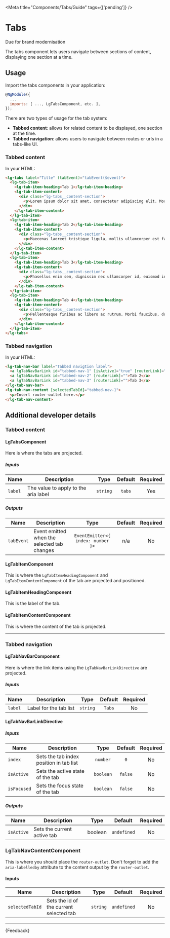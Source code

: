 
<Meta title="Components/Tabs/Guide" tags={['pending']} />

# Tabs

<CustomBadge text="Pending" /> <span class="small-text">Due for brand modernisation</span>

<p class="standfirst">The tabs component lets users navigate between sections of content, displaying one section at a time.</p>

## Usage

Import the tabs components in your application:

```js
@NgModule({
  ...
  imports: [ ..., LgTabsComponent, etc. ],
});
```

There are two types of usage for the tab system:

* **Tabbed content**: allows for related content to be displayed, one section at the time.
* **Tabbed navigation**: allows users to navigate between routes or urls in a tabs-like UI.

### Tabbed content

In your HTML:

```html
<lg-tabs label="Title" (tabEvent)="tabEvent($event)">
  <lg-tab-item>
    <lg-tab-item-heading>Tab 1</lg-tab-item-heading>
    <lg-tab-item-content>
      <div class="lg-tabs__content-section">
        <p>Lorem ipsum dolor sit amet, consectetur adipiscing elit. Morbi posuere nec leo nec hendrerit. Pellentesque eu lacinia tortor. Donec urna felis, dictum et faucibus et, interdum ut urna. Nam eleifend eleifend mi vel blandit. Morbi rutrum a odio in pharetra. Quisque vitae lacus efficitur, elementum mauris in, porta nisl. Praesent porttitor accumsan ante, sed efficitur nunc placerat in. Etiam non lorem leo. Aenean magna lacus, iaculis at velit non, congue commodo dui. Pellentesque tempus elementum tempor.</p>
      </div>
    </lg-tab-item-content>
  </lg-tab-item>
  <lg-tab-item>
    <lg-tab-item-heading>Tab 2</lg-tab-item-heading>
    <lg-tab-item-content>
      <div class="lg-tabs__content-section">
        <p>Maecenas laoreet tristique ligula, mollis ullamcorper est faucibus eget. Aenean quis placerat arcu. Sed efficitur odio nunc, id facilisis orci accumsan eget. Nunc feugiat elit eget imperdiet faucibus. Maecenas faucibus sit amet nisi a ultricies. Donec id scelerisque ante, eget tempus dui. Fusce semper ex eu lorem pellentesque tristique. Proin non augue quis orci lobortis rhoncus. Aliquam quis luctus ipsum. Maecenas vulputate porta mauris, id lacinia turpis feugiat sed. Aenean et commodo elit, a dignissim massa. Fusce facilisis laoreet orci quis vehicula. Curabitur eu lacus vitae libero laoreet hendrerit at quis magna.</p>
      </div>
    </lg-tab-item-content>
  </lg-tab-item>
  <lg-tab-item>
    <lg-tab-item-heading>Tab 3</lg-tab-item-heading>
    <lg-tab-item-content>
      <div class="lg-tabs__content-section">
        <p>Phasellus enim sem, dignissim nec ullamcorper id, euismod in magna. Sed at egestas urna. Donec at nibh eros. Pellentesque at nunc in elit egestas pellentesque a quis nunc. Praesent commodo risus in metus tincidunt pretium. Nulla vehicula sem lectus, ac eleifend velit pellentesque a. Proin et varius ante, nec venenatis nulla. Pellentesque pharetra risus lorem, et congue ligula interdum volutpat. Donec ut iaculis metus. Nunc rutrum vestibulum ex nec condimentum. Pellentesque nec volutpat quam. Etiam tortor arcu, eleifend ut ante id, ullamcorper tristique libero. Praesent imperdiet, orci in tincidunt aliquet, quam sapien convallis nunc, non maximus dui lacus sed lacus. Suspendisse ut tortor dui.</p>
      </div>
    </lg-tab-item-content>
  </lg-tab-item>
  <lg-tab-item>
    <lg-tab-item-heading>Tab 4</lg-tab-item-heading>
    <lg-tab-item-content>
      <div class="lg-tabs__content-section">
        <p>Pellentesque finibus ac libero ac rutrum. Morbi faucibus, dui et efficitur posuere, urna ipsum vehicula dui, in placerat risus felis et lectus. Vivamus imperdiet nulla nisi, eget varius mi cursus nec. Suspendisse quis risus eleifend, pretium lectus eget, condimentum leo. Aliquam faucibus at mi sit amet volutpat. Nunc nec orci sapien. Duis augue quam, bibendum in enim a, ultricies luctus mi. Aliquam eleifend magna est, eget sagittis massa malesuada quis. Maecenas mattis tortor sit amet mi sagittis, vitae aliquam dui rhoncus. Aenean sed erat eu ante ornare sollicitudin in et est.</p>
      </div>
    </lg-tab-item-content>
  </lg-tab-item>
</lg-tabs>
```

### Tabbed navigation

In your HTML:

```html
<lg-tab-nav-bar label="Tabbed navigtion label">
  <a lgTabNavBarLink id="tabbed-nav-1" [isActive]="true" [routerLink]="">Tab 1</a>
  <a lgTabNavBarLink id="tabbed-nav-2" [routerLink]="">Tab 2</a>
  <a lgTabNavBarLink id="tabbed-nav-3" [routerLink]="">Tab 3</a>
</lg-tab-nav-bar>
<lg-tab-nav-content [selectedTabId]="tabbed-nav-1">
  <p>Insert router-outlet here.</p>
</lg-tab-nav-content>
```

## Additional developer details

### Tabbed content

#### LgTabsComponent

Here is where the tabs are projected.

##### Inputs

| Name    | Description                          |   Type   | Default | Required |
|---------|--------------------------------------|:--------:|:-------:|:--------:|
| `label` | The value to apply to the aria label | `string` | `tabs`  |   Yes    |

##### Outputs

| Name       | Description                                 |               Type                | Default | Required |
|------------|---------------------------------------------|:---------------------------------:|:-------:|:--------:|
| `tabEvent` | Event emitted when the selected tab changes | `EventEmitter<{ index: number }>` |   n/a   |    No    |

#### LgTabItemComponent

This is where the `LgTabItemHeadingComponent` and `LgTabItemContentComponent` of the tab are projected and positioned.

#### LgTabItemHeadingComponent

This is the label of the tab.

#### LgTabItemContentComponent

This is where the content of the tab is projected.

***

### Tabbed navigation

#### LgTabNavBarComponent

Here is where the link items using the `LgTabNavBarLinkDirective` are projected.

##### Inputs

| Name    | Description            |   Type   | Default | Required |
|---------|------------------------|:--------:|:-------:|:--------:|
| `label` | Label for the tab list | `string` | `Tabs`  |    No    |

#### LgTabNavBarLinkDirective

##### Inputs

| Name        | Description                             |   Type    | Default | Required |
|-------------|-----------------------------------------|:---------:|:-------:|:--------:|
| `index`     | Sets the tab index position in tab list | `number`  |   `0`   |    No    |
| `isActive`  | Sets the active state of the tab        | `boolean` | `false` |    No    |
| `isFocused` | Sets the focus state of the tab         | `boolean` | `false` |    No    |

##### Outputs

| Name       | Description                 |  Type   |   Default   | Required |
|------------|-----------------------------|:-------:|:-----------:|:--------:|
| `isActive` | Sets the current active tab | boolean | `undefined` |    No    |

### LgTabNavContentComponent

This is where you should place the `router-outlet`. Don't forget to add the `aria-labelledby` attribute to the content output by the `router-outlet`.

#### Inputs

| Name            | Description                             |   Type   |   Default   | Required |
|-----------------|-----------------------------------------|:--------:|:-----------:|:--------:|
| `selectedTabId` | Sets the id of the current selected tab | `string` | `undefined` |    No    |

***

<Markdown>
  {Feedback}
</Markdown>
